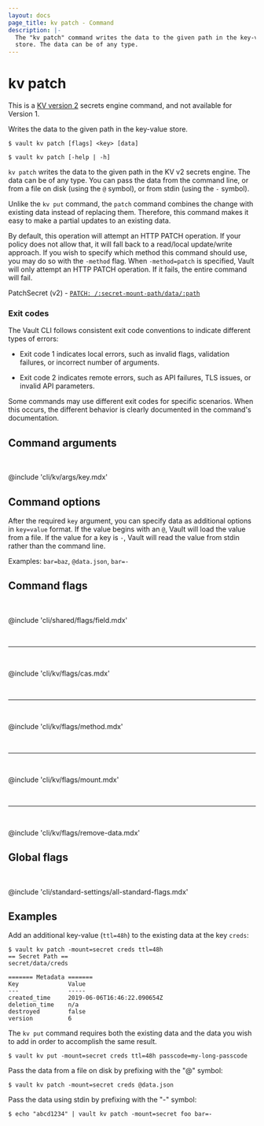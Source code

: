 ```yaml
---
layout: docs
page_title: kv patch - Command
description: |-
  The "kv patch" command writes the data to the given path in the key-value
  store. The data can be of any type.
---
```


# kv patch

<Note>

This is a [KV version 2](/vault/docs/secrets/kv/kv-v2) secrets engine command,
and not available for Version 1.

</Note>

Writes the data to the given path in the key-value store.

<CodeBlockConfig hideClipboard>

```shell-session
$ vault kv patch [flags] <key> [data]

$ vault kv patch [-help | -h]
```

</CodeBlockConfig>

`kv patch` writes the data to the given path in the KV v2 secrets
engine. The data can be of any type. You can pass the data from the command line,
or from a file on disk (using the `@` symbol), or from stdin (using the `-` symbol).

Unlike the `kv put` command, the `patch` command combines the change with 
existing data instead of replacing them. Therefore, this command makes it easy 
to make a partial updates to an existing data.

By default, this operation will attempt an HTTP PATCH operation. If your
policy does not allow that, it will fall back to a read/local update/write 
approach. If you wish to specify which method this command should use, you may 
do so with the `-method` flag. When `-method=patch` is specified, Vault will only 
attempt an HTTP PATCH operation. If it fails, the entire command will fail.

<Tip title="Related API endpoints">

PatchSecret (v2) - [`PATCH: /:secret-mount-path/data/:path`](/vault/api-docs/secret/kv/kv-v2#patch-secret)

</Tip>

### Exit codes

The Vault CLI follows consistent exit code conventions to indicate different 
types of errors:

- Exit code 1 indicates local errors, such as invalid flags, validation 
  failures, or incorrect number of arguments.

- Exit code 2 indicates remote errors, such as API failures, TLS issues, or 
  invalid API parameters.

Some commands may use different exit codes for specific scenarios. When this 
occurs, the different behavior is clearly documented in the command's 
documentation.

## Command arguments

<br />

@include 'cli/kv/args/key.mdx'

## Command options

After the required `key` argument, you can specify data as additional options in 
`key=value` format. If the value begins with an `@`, Vault will load the value 
from a file. If the value for a key is `-`, Vault will read the value from 
stdin rather than the command line.

Examples: `bar=baz`, `@data.json`, `bar=-`

## Command flags

<br />

@include 'cli/shared/flags/field.mdx'

<br /><hr /><br />

@include 'cli/kv/flags/cas.mdx'

<br /><hr /><br />

@include 'cli/kv/flags/method.mdx'

<br /><hr /><br />

@include 'cli/kv/flags/mount.mdx'

<br /><hr /><br />

@include 'cli/kv/flags/remove-data.mdx'

## Global flags

<br />

@include 'cli/standard-settings/all-standard-flags.mdx'

## Examples

Add an additional key-value (`ttl=48h`) to the existing data at the key `creds`:

```shell-session
$ vault kv patch -mount=secret creds ttl=48h
== Secret Path ==
secret/data/creds

======= Metadata =======
Key              Value
---              -----
created_time     2019-06-06T16:46:22.090654Z
deletion_time    n/a
destroyed        false
version          6
```

<Tip title="Differences from kv put">

The `kv put` command requires both the existing data and the data you wish to add 
in order to accomplish the same result.

```shell-session
$ vault kv put -mount=secret creds ttl=48h passcode=my-long-passcode
```

</Tip>

Pass the data from a file on disk by prefixing with the "@" symbol:

```shell-session
$ vault kv patch -mount=secret creds @data.json
```

Pass the data using stdin by prefixing with the "-" symbol:

```shell-session
$ echo "abcd1234" | vault kv patch -mount=secret foo bar=-
```
